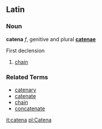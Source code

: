 ==Latin==
===Noun===
'''catena''' ''f'', genitive and plural '''[[catenae]]'''

First declension

# [[chain]]

===Related Terms===
*[[catenary]]
*[[catenate]]
*[[chain]]
*[[concatenate]]

[[it:catena]]
[[pl:Catena]]